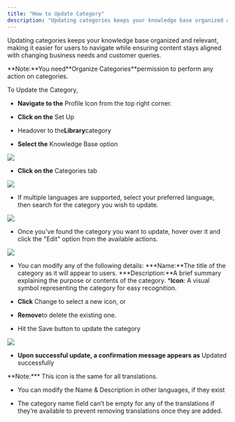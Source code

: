 ```yaml
---
title: "How to Update Category"
description: "Updating categories keeps your knowledge base organized and relevant, making it easier for users to navigate while ensuring content stays aligned with..."
---
```


Updating categories keeps your knowledge base organized and relevant, making it easier for users to navigate while ensuring content stays aligned with changing business needs and customer queries.

<Note>
**Note:**You need**Organize Categories**permission to perform any action on categories.

</Note>

To Update the Category,

* **Navigate to the** Profile Icon from the top right corner.

* **Click on the** Set Up

* Headover to the**Library**category

* **Select the** Knowledge Base option

![](./images/mceclip0.png)

* **Click on the** Categories tab

![](./images/mceclip0.png)

* If multiple languages are supported, select your preferred language, then search for the category you wish to update.

![](./images/mceclip0.png)

* Once you've found the category you want to update, hover over it and click the "Edit" option from the available actions.

![](./images/mceclip0.png)

* You can modify any of the following details: ***Name:**The title of the category as it will appear to users. ***Description:**A brief summary explaining the purpose or contents of the category. ***Icon**: A visual symbol representing the category for easy recognition.

* **Click** Change to select a new icon, or

* **Remove**to delete the existing one.

* Hit the Save button to update the category

![](./images/mceclip1.png)

* **Upon successful update, a confirmation message appears as** Updated successfully 

<Note>
**Note:*** This icon is the same for all translations.

* You can modify the Name & Description in other languages, if they exist

* The category name field can’t be empty for any of the translations if they’re available to prevent removing translations once they are added.

</Note>
